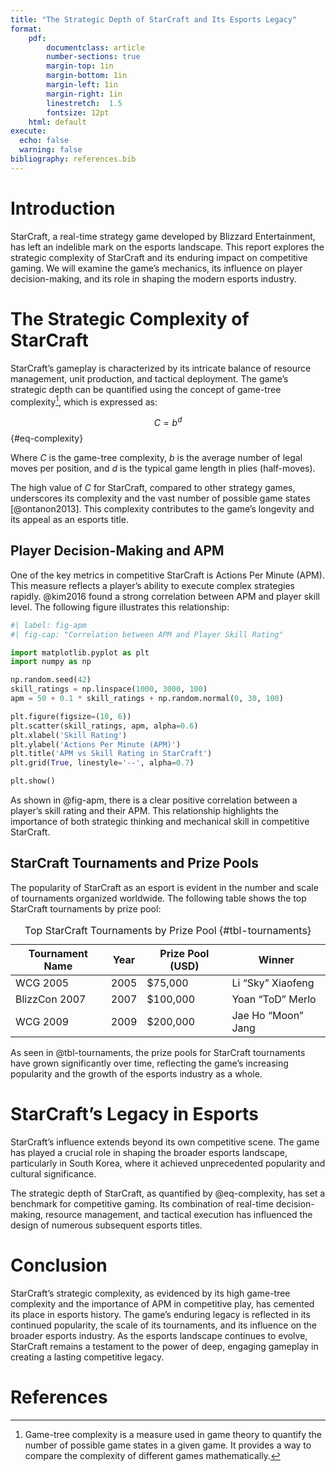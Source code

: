 ```yaml
---
title: "The Strategic Depth of StarCraft and Its Esports Legacy"
format: 
    pdf:
        documentclass: article 
        number-sections: true
        margin-top: 1in
        margin-bottom: 1in
        margin-left: 1in
        margin-right: 1in
        linestretch:  1.5
        fontsize: 12pt
    html: default
execute: 
  echo: false
  warning: false 
bibliography: references.bib
---
```

 

# Introduction

StarCraft, a real-time strategy game developed by Blizzard Entertainment, has left an indelible mark on the esports landscape. This report explores the strategic complexity of StarCraft and its enduring impact on competitive gaming. We will examine the game's mechanics, its influence on player decision-making, and its role in shaping the modern esports industry.

# The Strategic Complexity of StarCraft

StarCraft's gameplay is characterized by its intricate balance of resource management, unit production, and tactical deployment. The game's strategic depth can be quantified using the concept of game-tree complexity[^1], which is expressed as:

$$
C = b^d
$${#eq-complexity}

Where $C$ is the game-tree complexity, $b$ is the average number of legal moves per position, and $d$ is the typical game length in plies (half-moves).

The high value of $C$ for StarCraft, compared to other strategy games, underscores its complexity and the vast number of possible game states [@ontanon2013]. This complexity contributes to the game's longevity and its appeal as an esports title.

## Player Decision-Making and APM

One of the key metrics in competitive StarCraft is Actions Per Minute (APM). This measure reflects a player's ability to execute complex strategies rapidly. @kim2016 found a strong correlation between APM and player skill level. The following figure illustrates this relationship:

```python
#| label: fig-apm
#| fig-cap: "Correlation between APM and Player Skill Rating"

import matplotlib.pyplot as plt
import numpy as np

np.random.seed(42)
skill_ratings = np.linspace(1000, 3000, 100)
apm = 50 + 0.1 * skill_ratings + np.random.normal(0, 30, 100)

plt.figure(figsize=(10, 6))
plt.scatter(skill_ratings, apm, alpha=0.6)
plt.xlabel('Skill Rating')
plt.ylabel('Actions Per Minute (APM)')
plt.title('APM vs Skill Rating in StarCraft')
plt.grid(True, linestyle='--', alpha=0.7)

plt.show()
```

As shown in @fig-apm, there is a clear positive correlation between a player's skill rating and their APM. This relationship highlights the importance of both strategic thinking and mechanical skill in competitive StarCraft.

## StarCraft Tournaments and Prize Pools

The popularity of StarCraft as an esport is evident in the number and scale of tournaments organized worldwide. The following table shows the top StarCraft tournaments by prize pool:

| Tournament Name | Year | Prize Pool (USD) | Winner |
|-----------------|------|------------------|--------|
| WCG 2005        | 2005 | $75,000          | Li "Sky" Xiaofeng |
| BlizzCon 2007   | 2007 | $100,000         | Yoan "ToD" Merlo |
| WCG 2009        | 2009 | $200,000         | Jae Ho "Moon" Jang |

: Top StarCraft Tournaments by Prize Pool {#tbl-tournaments}

As seen in @tbl-tournaments, the prize pools for StarCraft tournaments have grown significantly over time, reflecting the game's increasing popularity and the growth of the esports industry as a whole.

# StarCraft's Legacy in Esports

StarCraft's influence extends beyond its own competitive scene. The game has played a crucial role in shaping the broader esports landscape, particularly in South Korea, where it achieved unprecedented popularity and cultural significance.

The strategic depth of StarCraft, as quantified by @eq-complexity, has set a benchmark for competitive gaming. Its combination of real-time decision-making, resource management, and tactical execution has influenced the design of numerous subsequent esports titles.

# Conclusion

StarCraft's strategic complexity, as evidenced by its high game-tree complexity and the importance of APM in competitive play, has cemented its place in esports history. The game's enduring legacy is reflected in its continued popularity, the scale of its tournaments, and its influence on the broader esports industry. As the esports landscape continues to evolve, StarCraft remains a testament to the power of deep, engaging gameplay in creating a lasting competitive legacy.

[^1]: Game-tree complexity is a measure used in game theory to quantify the number of possible game states in a given game. It provides a way to compare the complexity of different games mathematically.

# References